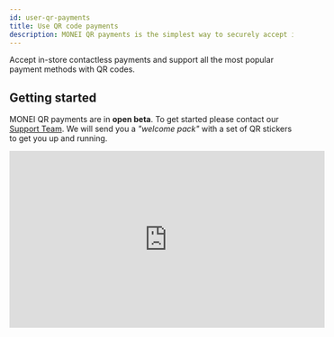 ```yaml
---
id: user-qr-payments
title: Use QR code payments
description: MONEI QR payments is the simplest way to securely accept in-store contactless payments and support all the most popular payment methods with QR codes.
---
```


Accept in-store contactless payments and support all the most popular payment methods with QR codes.

## Getting started

MONEI QR payments are in **open beta**. To get started please contact our [Support Team](https://support.monei.com/hc/requests/new). We will send you a _"welcome pack"_ with a set of QR stickers to get you up and running.

<div className="video-wrapper">
  <iframe
    width="560"
    height="315"
    src="https://www.youtube.com/embed/oj2i-mH3Mtg"
    title="YouTube video player"
    frameBorder="0"
    allow="accelerometer; autoplay; clipboard-write; encrypted-media; gyroscope; picture-in-picture"
    allowFullScreen
  />
</div>

Login into https://tpv.monei.com/ with your credentials from https://dashboard.monei.com/ and register received QR codes. After registering the QR code you can create a payment that will be automatically attached to this QR code.

:::note
The payment is accessible through the QR code during **3 minutes**, after that you need to create a new payment.
:::

## Create QR payments programmatically

Each QR code is associated with Point of Sale. To create a payment assotioated with a specific QR code you need to pass `pointOfSaleId`.
To get your `pointOfSaleId` please contact our [Support Team](https://support.monei.com/hc/requests/new).

### 1. Create a new payment on your server.


<Tabs
  defaultValue="curl"
  groupId="code"
  values={[
    {label: 'cURL', value: 'curl'},
    {label: 'Node.js', value: 'node'},
    {label: 'PHP', value: 'php'}
  ]}>
<TabItem value="curl">

```shell script {8} title="POST https://api.monei.com/v1/payments"
curl --request POST 'https://api.monei.com/v1/payments' \
--header 'Authorization: pk_test_3c140607778e1217f56ccb8b50540e00' \
--header 'Content-Type: application/json' \
--data-raw '{
    "amount": 110,
    "currency": "EUR",
    "orderId": "14379133960355",
    "pointOfSaleId": 'fb269cccfa0cc021f5d0b8eb1421646c696213e1',
    "callbackUrl": "https://example.com/checkout/callback"
}'
```

</TabItem>

<TabItem value="node">

```js {7} title="server.js"
const {Monei} = require('@monei-js/node-sdk');
const monei = new Monei('pk_test_36cf3e8a15eff3f5be983562ea6b13ec');
monei.payments.create({
  amount: 110,
  currency: 'EUR',
  orderId: '14379133960355',
  pointOfSaleId: 'fb269cccfa0cc021f5d0b8eb1421646c696213e1',
  callbackUrl: 'https://example.com/checkout/callback'
});
```

</TabItem>
<TabItem value="php">

```php {6} title="server.php"
$monei = new Monei\MoneiClient('pk_test_36cf3e8a15eff3f5be983562ea6b13ec');
$monei->payments->create([
  'amount' => 110,
  'currency' => 'EUR',
  'orderId' => '14379133960355',
  'pointOfSaleId' => 'fb269cccfa0cc021f5d0b8eb1421646c696213e1',
  'callbackUrl' => 'https://example.com/checkout/callback'
]);
```

</TabItem>
</Tabs>

The following parameters are required:

- **amount** `positive integer` - Amount intended to be collected by this payment. A positive integer representing how much to charge in the smallest currency unit (e.g., 100 cents to charge 1.00 USD)
- **currency** `string` - Three-letter [ISO currency code](https://en.wikipedia.org/wiki/ISO_4217), in uppercase. Must be a supported currency.
- **orderId** `string` - An order ID from your system. A unique identifier that can be used to reconcile the payment with your internal system.
- **pointOfSaleId** `string` - A unique identifier of the Point of Sale.
- **callbackUrl** `string` - The URL to which a payment result should be sent asynchronously.

Check all available [request parameters](/api/#operation/payments_create).

After the payment is created it is immediately available through the QR code attached to the Point of Sale.

:::note
As an alternative you can present to the user a unique QR code generated for this specifc payment. To access the QR code image construct the following url `https://secure.monei.com/payments/{{payment_id}}/qr`

You can directly render it on to your webpage using this html code:

```html
<img src="https://secure.monei.com/payments/{{payment_id}}/qr" width="300" height="300" />
```

:::

### 2. Customer completes the payment

Customer completes the payment on the hosted payment page and is redirected to the receipt page where he can optionally enter his email to receive the receipt.

### 3. An asynchronous request is sent to your server

MONEI will notify you about the payment status by sending an HTTP POST request to the `callbackUrl`. The request body will contain the full [payment object](/api/#section/Payment-object) in JSON format.

This ensures that you get the payment status even when the customer closed the browser window or lost Internet connection.

The request also contains a `MONEI-Signature` header. [Verify this signature](guides/verify-signature.mdx) to confirm that the received request is sent from MONEI.

To acknowledge the receipt of the request, your endpoint must return a `200` HTTP status code to MONEI. All other response codes, including `3xx` codes, indicate to MONEI that you did not receive the event.

If MONEI does not receive a `200` HTTP status code, the notification attempt is repeated. After multiple failures to send the notification over multiple days, MONEI marks the request as failed and stops trying to send it to your endpoint.
